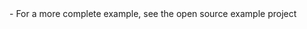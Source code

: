 <PlatformWrapper platform="windows">
    - For a more complete example, see the <Link to="{{GLOBAL.WINDOWS_API_EXAMPLES_ROOT}}">open source  <Vpd k="PRODUCT"/> example project</Link>
</PlatformWrapper>

